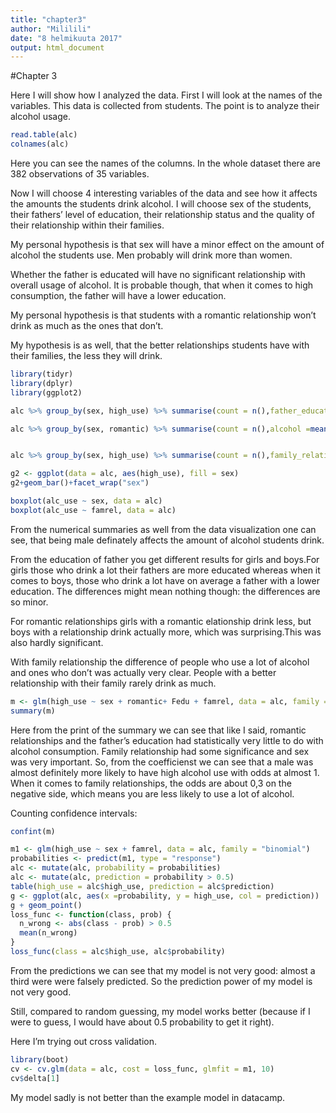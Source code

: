 ---
title: "chapter3"
author: "Mililili"
date: "8 helmikuuta 2017"
output: html_document
---
#Chapter 3

Here I will show how I analyzed the data. First I will look at the names of the variables. This data is collected from students. The point is to analyze their alcohol usage. 
```{r}
read.table(alc)
colnames(alc)
```
Here you can see the names of the columns. In the whole dataset there are 382 observations of 35 variables.

Now I will choose 4 interesting variables of the data and see how it affects the amounts the students drink alcohol. I will choose sex of the students, their fathers' level of education, their relationship status and the quality of their relationship within their families. 

My personal hypothesis is that sex will have a minor effect on the amount of alcohol the students use. Men probably will drink more than women. 

Whether the father is educated will have no significant relationship with overall usage of alcohol. It is probable though, that when it comes to high consumption, the father will have a lower education. 

My personal hypothesis is that students with a romantic relationship won't drink as much as the ones that don't.

My hypothesis is as well, that the better relationships students have with their families, the less they will drink.

```{r}
library(tidyr)
library(dplyr)
library(ggplot2)

alc %>% group_by(sex, high_use) %>% summarise(count = n(),father_education =mean(Fedu))  

alc %>% group_by(sex, romantic) %>% summarise(count = n(),alcohol =mean(alc_use))


alc %>% group_by(sex, high_use) %>% summarise(count = n(),family_relationships =mean(famrel))

g2 <- ggplot(data = alc, aes(high_use), fill = sex)
g2+geom_bar()+facet_wrap("sex")

boxplot(alc_use ~ sex, data = alc)
boxplot(alc_use ~ famrel, data = alc)

```

From the numerical summaries as well from the data visualization one can see, that being male definately affects the amount of alcohol students drink. 

From the education of father you get different results for girls and boys.For girls those who drink a lot their fathers are more educated whereas when it comes to boys, those who drink a lot have on average a father with a lower education. The differences might mean nothing though: the differences are so minor. 

For romantic relationships girls with a romantic elationship  drink less, but boys with a relationship drink actually more, which was surprising.This was also hardly significant.

With family relationship the difference of people who use a lot of alcohol and ones who don't was actually very clear. People with a better relationship with their family rarely drink as much.

```{r}
m <- glm(high_use ~ sex + romantic+ Fedu + famrel, data = alc, family = "binomial")
summary(m)
```


Here from the print of the summary we can see that like I said, romantic relationships and the father's education had statistically very little to do with alcohol consumption. Family relationship had some significance and sex was very important. So, from the coefficienst we can see that a male was almost definitely more likely to have high alcohol use with odds at almost 1. When it comes to family relationships, the odds are about 0,3 on the negative side, which means you are less likely to use a lot of alcohol.

Counting confidence intervals:
```{r}
confint(m)

```


```{r}
m1 <- glm(high_use ~ sex + famrel, data = alc, family = "binomial")
probabilities <- predict(m1, type = "response")
alc <- mutate(alc, probability = probabilities)
alc <- mutate(alc, prediction = probability > 0.5)
table(high_use = alc$high_use, prediction = alc$prediction)
g <- ggplot(alc, aes(x =probability, y = high_use, col = prediction))
g + geom_point()
loss_func <- function(class, prob) {
  n_wrong <- abs(class - prob) > 0.5
  mean(n_wrong)
}
loss_func(class = alc$high_use, alc$probability)
```

From the predictions we can see that my model is not very good: almost a third were were falsely predicted. So the prediction power of my model is not very good. 

Still, compared to random guessing, my model works better (because if I were to guess, I would have about 0.5 probability to get it right).

Here I'm trying out cross validation.

```{r}
library(boot)
cv <- cv.glm(data = alc, cost = loss_func, glmfit = m1, 10)
cv$delta[1]
```

My model sadly is not better than the example model in datacamp. 


